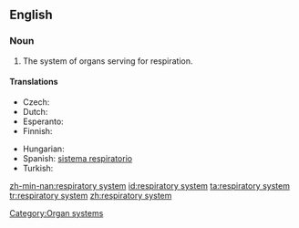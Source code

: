 ==English==
{{wikipedia}}

===Noun===
{{en-noun}}

# {{anatomy}} The system of organs serving for respiration.

====Translations====
{{trans-top|system of organs}}
* Czech: {{t-|cs|dýchací soustava|f}}
* Dutch: {{t-|nl|luchtwegstelsel|n}}
* Esperanto: {{t|eo|spira sistemo|xs=Esperanto}}
* Finnish: {{t-|fi|hengityselimistö}}
{{trans-mid}}
* Hungarian: {{t|hu|légzőrendszer}}
* Spanish: [[sistema respiratorio]] {{m}}
* Turkish: {{t-|tr|solunum sistemi}}
{{trans-bottom}}

[[Category:Organ systems]]

[[zh-min-nan:respiratory system]]
[[id:respiratory system]]
[[ta:respiratory system]]
[[tr:respiratory system]]
[[zh:respiratory system]]